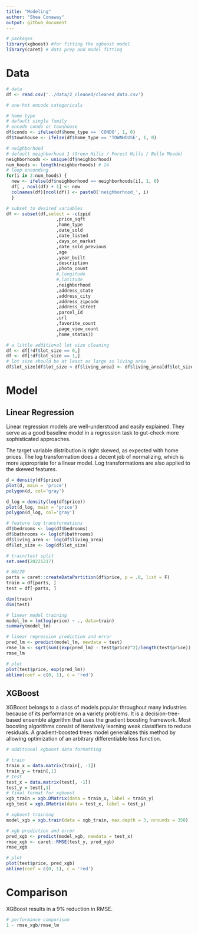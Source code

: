 ```yaml
---
title: "Modeling"
author: "Shea Conaway"
output: github_document
---
```


```r
# packages
library(xgboost) #for fitting the xgboost model
library(caret) # data prep and model fitting
```

# Data

```r
# data
df <- read.csv('../data/2_cleaned/cleaned_data.csv')
```

```r
# one-hot encode categoricals

# home type
# default single family
# encode condo or townhouse
df$condo <- ifelse(df$home_type == 'CONDO', 1, 0)
df$townhouse <- ifelse(df$home_type == 'TOWNHOUSE', 1, 0)

# neighborhood
# default neighborhood 1 (Green Hills / Forest Hills / Belle Meade)
neighborhoods <- unique(df$neighborhood)
num_hoods <- length(neighborhoods) # 24
# loop enconding
for(i in 2:num_hoods) {
  new <- ifelse(df$neighborhood == neighborhoods[i], 1, 0)
  df[ , ncol(df) + 1] <- new
  colnames(df)[ncol(df)] <- paste0('neighborhood_', i) 
  }
```

```r
# subset to desired variables
df <- subset(df,select = -c(zpid
                   ,price_sqft
                   ,home_type
                   ,date_sold
                   ,date_listed
                   ,days_on_market
                   ,date_sold_previous
                   ,age
                   ,year_built
                   ,description
                   ,photo_count
                   #,longitude
                   #,latitude
                   ,neighborhood
                   ,address_state
                   ,address_city
                   ,address_zipcode
                   ,address_street
                   ,parcel_id
                   ,url
                   ,favorite_count
                   ,page_view_count
                   ,home_status))

```

```r
# a little additional lot size cleaning
df <- df[!df$lot_size == 0,]
df <- df[!df$lot_size == 1,]
# lot size should be at least as large as living area
df$lot_size[df$lot_size < df$living_area] <- df$living_area[df$lot_size < df$living_area]
```

# Model

## Linear Regression

Linear regression models are well-understood and easily explained. They serve as a good baseline model in a regression task to gut-check more sophisticated approaches.

The target variable distribution is right skewed, as expected with home prices. The log transformation does a decent job of normalizing, which is more appropriate for a linear model. Log transformations are also applied to the skewed features.

```r
d = density(df$price)
plot(d, main = 'price')
polygon(d, col='gray')

d_log = density(log(df$price))
plot(d_log, main = 'price')
polygon(d_log, col='gray')
```

```r
# feature log transformations
df$bedrooms <- log(df$bedrooms)
df$bathrooms <- log(df$bathrooms)
df$living_area <- log(df$living_area)
df$lot_size <- log(df$lot_size)
```

```r
# train/test split
set.seed(20221217)

# 80/20
parts = caret::createDataPartition(df$price, p = .8, list = F)
train = df[parts, ]
test = df[-parts, ]

dim(train)
dim(test)
```


```r
# linear model training
model_lm = lm(log(price) ~ ., data=train)
summary(model_lm)
```

```r
# linear regression prediction and error
pred_lm <- predict(model_lm, newdata = test)
rmse_lm <- sqrt(sum((exp(pred_lm) - test$price)^2)/length(test$price))
rmse_lm

```

```r
# plot
plot(test$price, exp(pred_lm))
abline(coef = c(0, 1), c = 'red')
```

## XGBoost

XGBoost belongs to a class of models popular throughout many industries because of its performance on a variety problems. It is a decision-tree-based ensemble algorithm that uses the gradient boosting framework. Most boosting algorithms consist of iteratively learning weak classifiers to reduce residuals. A gradient-boosted trees model generalizes this method by allowing optimization of an arbitrary differentiable loss function.

```r
# additional xgboost data formatting

# train
train_x = data.matrix(train[, -1])
train_y = train[,1]
# test
test_x = data.matrix(test[, -1])
test_y = test[,1]
# final format for xgboost
xgb_train = xgb.DMatrix(data = train_x, label = train_y)
xgb_test = xgb.DMatrix(data = test_x, label = test_y)
```

```r
# xgboost training
model_xgb = xgb.train(data = xgb_train, max.depth = 3, nrounds = 350)
```

```r
# xgb prediction and error
pred_xgb <- predict(model_xgb, newdata = test_x)
rmse_xgb <- caret::RMSE(test_y, pred_xgb)
rmse_xgb
```

```r
# plot
plot(test$price, pred_xgb)
abline(coef = c(0, 1), c = 'red')
```


# Comparison

XGBoost results in a 9% reduction in RMSE.

```r
# performance comparison
1 - rmse_xgb/rmse_lm
```


